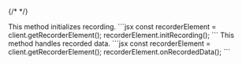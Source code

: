 {/* <script>var SUPERFLOW_TOOLBAR_API_KEY="aU1MxKP0rca2UXwKi8bl"; var SUPERFLOW_TOOLBAR_PROJECT_ID="8447060215973283";</script> */}



<Steps>
<Step title="initRecording()">
This method initializes recording.
```jsx
const recorderElement = client.getRecorderElement();
recorderElement.initRecording();
```
</Step>
<Step title="onRecordedData()">
This method handles recorded data.
```jsx
const recorderElement = client.getRecorderElement();
recorderElement.onRecordedData();
```
</Step>
</Steps>
